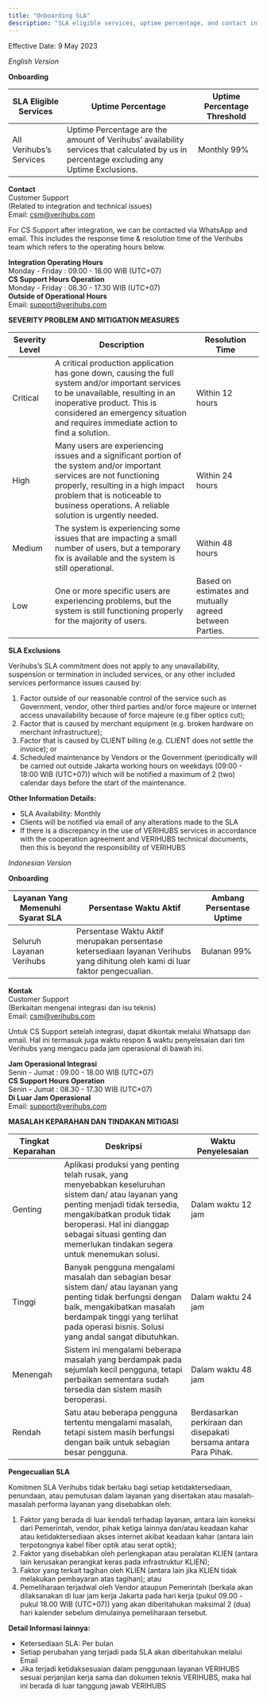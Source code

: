 ```yaml
---
title: "Onboarding SLA"
description: "SLA eligible services, uptime percentage, and contact information"
---
```

Effective Date: 9 May 2023

_English Version_

**Onboarding**

| SLA Eligible Services | Uptime Percentage | Uptime Percentage Threshold |
| --- | --- | --- |
| All Verihubs’s Services | Uptime Percentage are the amount of Verihubs’ availability services that calculated by us in percentage excluding any Uptime Exclusions. | Monthly 99% |

**Contact**  
Customer Support  
(Related to integration and technical issues)  
Email: [csm@verihubs.com](mailto:csm@verihubs.com)

For CS Support after integration, we can be contacted via WhatsApp and email. This includes the response time & resolution time of the Verihubs team which refers to the operating hours below.

**Integration Operating Hours**  
Monday - Friday : 09.00 - 18.00 WIB (UTC+07)  
**CS Support Hours Operation**  
Monday - Friday : 08.30 - 17.30 WIB (UTC+07)  
**Outside of Operational Hours**  
Email: [support@verihubs.com](mailto:support@verihubs.com)

**SEVERITY PROBLEM AND MITIGATION MEASURES**

| Severity Level | Description | Resolution Time |
| --- | --- | --- |
| Critical | A critical production application has gone down, causing the full system and/or important services to be unavailable, resulting in an inoperative product. This is considered an emergency situation and requires immediate action to find a solution. | Within 12 hours |
| High | Many users are experiencing issues and a significant portion of the system and/or important services are not functioning properly, resulting in a high impact problem that is noticeable to business operations. A reliable solution is urgently needed. | Within 24 hours |
| Medium | The system is experiencing some issues that are impacting a small number of users, but a temporary fix is available and the system is still operational. | Within 48 hours |
| Low | One or more specific users are experiencing problems, but the system is still functioning properly for the majority of users. | Based on estimates  and mutually agreed  between Parties. |

**SLA Exclusions**

Verihubs’s SLA commitment does not apply to any unavailability, suspension or termination in included services, or any other included services performance issues caused by:

1.  Factor outside of our reasonable control of the service such as Government, vendor, other third parties and/or force majeure or internet access unavailability because of force majeure (e.g fiber optics cut);
2.  Factor that is caused by merchant equipment (e.g. broken hardware on merchant infrastructure);
3.  Factor that is caused by CLIENT billing (e.g. CLIENT does not settle the invoice); or
4.  Scheduled maintenance by Vendors or the Government (periodically will be carried out outside Jakarta working hours on weekdays (09:00 - 18:00 WIB (UTC+07)) which will be notified a maximum of 2 (two) calendar days before the start of the maintenance.

**Other Information Details:**

*   SLA Availability: Monthly
*   Clients will be notified via email of any alterations made to the SLA
*   If there is a discrepancy in the use of VERIHUBS services in accordance with the cooperation agreement and VERIHUBS technical documents, then this is beyond the responsibility of VERIHUBS

_Indonesian Version_

**Onboarding**

| Layanan Yang Memenuhi Syarat SLA | Persentase Waktu Aktif | Ambang Persentase Uptime |
| --- | --- | --- |
| Seluruh Layanan Verihubs | Persentase Waktu Aktif merupakan persentase ketersediaan layanan Verihubs yang dihitung oleh kami di luar faktor pengecualian. | Bulanan 99% |

**Kontak**  
Customer Support  
(Berkaitan mengenai integrasi dan isu teknis)  
Email: [csm@verihubs.com](mailto:csm@verihubs.com)

Untuk CS Support setelah integrasi, dapat dikontak melalui Whatsapp dan email. Hal ini termasuk juga waktu respon & waktu penyelesaian dari tim Verihubs yang mengacu pada jam operasional di bawah ini.

**Jam Operasional Integrasi**  
Senin - Jumat : 09.00 - 18.00 WIB (UTC+07)  
**CS Support Hours Operation**  
Senin - Jumat : 08.30 - 17.30 WIB (UTC+07)  
**Di Luar Jam Operasional**  
Email: [support@verihubs.com](mailto:support@verihubs.com)

**MASALAH KEPARAHAN DAN TINDAKAN MITIGASI**

| Tingkat Keparahan | Deskripsi | Waktu Penyelesaian |
| --- | --- | --- |
| Genting | Aplikasi produksi yang penting telah rusak, yang menyebabkan keseluruhan sistem dan/ atau layanan yang penting menjadi tidak tersedia, mengakibatkan produk tidak beroperasi. Hal ini dianggap sebagai situasi genting dan memerlukan tindakan segera untuk menemukan solusi. | Dalam waktu 12 jam |
| Tinggi | Banyak pengguna mengalami masalah dan sebagian besar sistem dan/ atau layanan yang penting tidak berfungsi dengan baik, mengakibatkan masalah berdampak tinggi yang terlihat pada operasi bisnis. Solusi yang andal sangat dibutuhkan. | Dalam waktu 24 jam |
| Menengah | Sistem ini mengalami beberapa masalah yang berdampak pada sejumlah kecil pengguna, tetapi perbaikan sementara sudah tersedia dan sistem masih beroperasi. | Dalam waktu 48 jam |
| Rendah | Satu atau beberapa pengguna tertentu mengalami masalah, tetapi sistem masih berfungsi dengan baik untuk sebagian besar pengguna. | Berdasarkan perkiraan dan disepakati bersama antara Para Pihak. |

**Pengecualian SLA**

Komitmen SLA Verihubs tidak berlaku bagi setiap ketidaktersediaan, penundaan, atau pemutusan dalam layanan yang disertakan atau masalah-masalah performa layanan yang disebabkan oleh:

1.  Faktor yang berada di luar kendali terhadap layanan, antara lain koneksi dari Pemerintah, vendor, pihak ketiga lainnya dan/atau keadaan kahar atau ketidaktersediaan akses internet akibat keadaan kahar (antara lain terpotongnya kabel fiber optik atau serat optik);
2.  Faktor yang disebabkan oleh perlengkapan atau peralatan KLIEN (antara lain kerusakan perangkat keras pada infrastruktur KLIEN);
3.  Faktor yang terkait tagihan oleh KLIEN (antara lain jika KLIEN tidak melakukan pembayaran atas tagihan); atau
4.  Pemeliharaan terjadwal oleh Vendor ataupun Pemerintah (berkala akan dilaksanakan di luar jam kerja Jakarta pada hari kerja (pukul 09.00 - pukul 18.00 WIB (UTC+07)) yang akan diberitahukan maksimal 2 (dua) hari kalender sebelum dimulainya pemeliharaan tersebut.

**Detail Informasi lainnya:**

*   Ketersediaan SLA: Per bulan
*   Setiap perubahan yang terjadi pada SLA akan diberitahukan melalui Email
*   Jika terjadi ketidaksesuaian dalam penggunaan layanan VERIHUBS sesuai perjanjian kerja sama dan dokumen teknis VERIHUBS, maka hal ini berada di luar tanggung jawab VERIHUBS